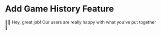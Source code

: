 # Add Game History Feature

<EpicVideo url="https://www.epicreact.dev/workshops/react-hooks/add-game-history-feature/solution" />

👨‍💼 Hey, great job! Our users are really happy with what you've put together 👏
